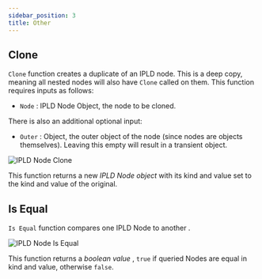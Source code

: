 ```yaml
---
sidebar_position: 3
title: Other
---
```



## Clone

`Clone` function creates a duplicate of an IPLD node.
This is a deep copy, meaning all nested nodes will also have `Clone` called on them.
This function requires inputs as follows:

* `Node` <Step text="1"/> : IPLD Node Object, the node to be cloned.

There is also an additional optional input:

* `Outer` <Step text="2"/> : Object, the outer object of the node (since nodes are objects themselves).
Leaving this empty will result in a transient object.

![IPLD Node Clone](_static/img/ipld_node_clone.png)

This function returns a new *IPLD Node object* <Step text="3"/>
with its kind and value set to the kind and value of the original.

## Is Equal

`Is Equal` function compares one IPLD Node <Step text="1"/> to another <Step text="2"/>.

![IPLD Node Is Equal](_static/img/ipld_node_is_equal.png)

This function returns a *boolean value* <Step text="3"/>,
`true` if queried Nodes are equal in kind and value, otherwise `false`.